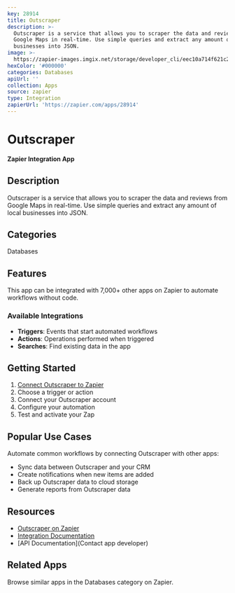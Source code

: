```yaml
---
key: 28914
title: Outscraper
description: >-
  Outscraper is a service that allows you to scraper the data and reviews from
  Google Maps in real-time. Use simple queries and extract any amount of local
  businesses into JSON.
image: >-
  https://zapier-images.imgix.net/storage/developer_cli/eec10a714f621c23f4f22138d1a92dfa_2.png?auto=format%2Ccompress&ixlib=python-3.0.0&q=50
hexColor: '#000000'
categories: Databases
apiUrl: ''
collection: Apps
source: zapier
type: Integration
zapierUrl: 'https://zapier.com/apps/28914'
---
```

# Outscraper

**Zapier Integration App**

## Description

Outscraper is a service that allows you to scraper the data and reviews from Google Maps in real-time. Use simple queries and extract any amount of local businesses into JSON.

## Categories

Databases

## Features

This app can be integrated with 7,000+ other apps on Zapier to automate workflows without code.

### Available Integrations

- **Triggers**: Events that start automated workflows
- **Actions**: Operations performed when triggered
- **Searches**: Find existing data in the app

## Getting Started

1. [Connect Outscraper to Zapier](https://zapier.com/apps/28914)
2. Choose a trigger or action
3. Connect your Outscraper account
4. Configure your automation
5. Test and activate your Zap

## Popular Use Cases

Automate common workflows by connecting Outscraper with other apps:

- Sync data between Outscraper and your CRM
- Create notifications when new items are added
- Back up Outscraper data to cloud storage
- Generate reports from Outscraper data

## Resources

- [Outscraper on Zapier](https://zapier.com/apps/28914)
- [Integration Documentation](https://zapier.com/apps/28914/integrations)
- [API Documentation](Contact app developer)

## Related Apps

Browse similar apps in the Databases category on Zapier.
